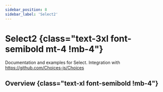 ```yaml
---
sidebar_position: 8
sidebar_label: 'Select2'
---
```


# Select2 {class="text-3xl font-semibold mt-4 !mb-4"}

Documentation and examples for Select.
Integration with https://github.com/Choices-js/Choices

## Overview {class="text-xl font-semibold !mb-4"}

<Overview />

